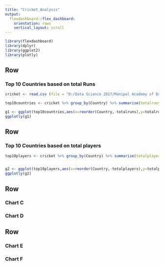 ---
title: "Cricket_Analysis"
output: 
  flexdashboard::flex_dashboard:
    orientation: rows
    vertical_layout: scroll
---

```{r setup, include=FALSE}
library(flexdashboard)
library(dplyr)
library(ggplot2)
library(plotly)
```

Row
----------------------------------------------
### Top 10 Countries based on total Runs


```{r}
cricket <- read.csv (file = "D:/Data Science 2017/Manipal Academy of Data Science/MGADS TERM2/2 Data Visualization/updated_odi_batting.csv")

top10countries <- cricket %>% group_by(Country) %>% summarise(totalruns= sum(Runs,na.rm = TRUE)) %>% arrange(-totalruns) %>% head(10)

g1 <- ggplot(top10countries,aes(x=reorder(Country,-totalruns),y=totalruns,colour='blue')) + geom_bar(stat = 'identity') + xlab('Country') + ylab('totalruns')
ggplotly(g1)

```

Row
----------------------------------------------
### Top 10 Countries based on total players

```{r}

top10players <- cricket %>% group_by(Country) %>% summarize(totalplayers = n()) %>% arrange(-totalplayers) %>% head(10)


g2 <- ggplot(top10players,aes(x=reorder(Country,-totalplayers),y=totalplayers,color='#FB5821')) + geom_bar(stat = 'identity') + xlab('Country') + ylab('totalplayers')
ggplotly(g2)
```






Row
---------------------------------------------
### Chart C

### Chart D




Row
---------------------------------------------
### Chart E

### Chart F



